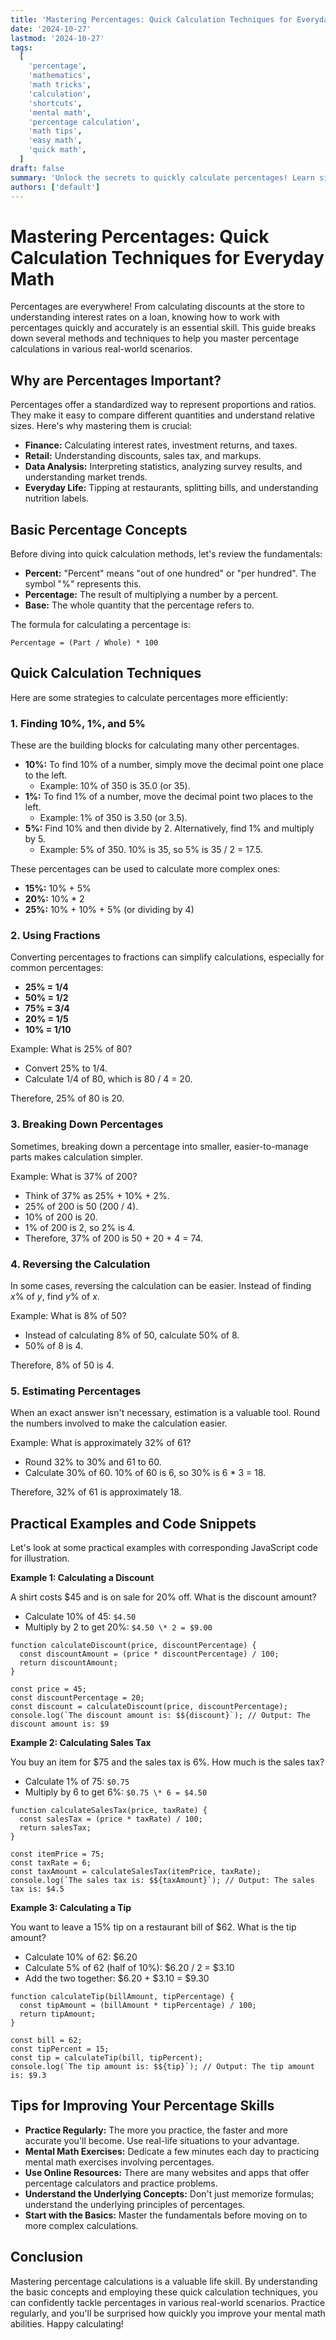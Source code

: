 ```yaml
---
title: 'Mastering Percentages: Quick Calculation Techniques for Everyday Math'
date: '2024-10-27'
lastmod: '2024-10-27'
tags:
  [
    'percentage',
    'mathematics',
    'math tricks',
    'calculation',
    'shortcuts',
    'mental math',
    'percentage calculation',
    'math tips',
    'easy math',
    'quick math',
  ]
draft: false
summary: 'Unlock the secrets to quickly calculate percentages! Learn simple and effective techniques to master percentage calculations for shopping, finance, and everyday life.  This guide provides shortcuts, mental math strategies, and practical examples to make working with percentages a breeze.'
authors: ['default']
---
```


# Mastering Percentages: Quick Calculation Techniques for Everyday Math

Percentages are everywhere! From calculating discounts at the store to understanding interest rates on a loan, knowing how to work with percentages quickly and accurately is an essential skill. This guide breaks down several methods and techniques to help you master percentage calculations in various real-world scenarios.

## Why are Percentages Important?

Percentages offer a standardized way to represent proportions and ratios. They make it easy to compare different quantities and understand relative sizes. Here's why mastering them is crucial:

- **Finance:** Calculating interest rates, investment returns, and taxes.
- **Retail:** Understanding discounts, sales tax, and markups.
- **Data Analysis:** Interpreting statistics, analyzing survey results, and understanding market trends.
- **Everyday Life:** Tipping at restaurants, splitting bills, and understanding nutrition labels.

## Basic Percentage Concepts

Before diving into quick calculation methods, let's review the fundamentals:

- **Percent:** "Percent" means "out of one hundred" or "per hundred". The symbol "%" represents this.
- **Percentage:** The result of multiplying a number by a percent.
- **Base:** The whole quantity that the percentage refers to.

The formula for calculating a percentage is:

```
Percentage = (Part / Whole) * 100
```

## Quick Calculation Techniques

Here are some strategies to calculate percentages more efficiently:

### 1. Finding 10%, 1%, and 5%

These are the building blocks for calculating many other percentages.

- **10%:** To find 10% of a number, simply move the decimal point one place to the left.
  - Example: 10% of 350 is 35.0 (or 35).
- **1%:** To find 1% of a number, move the decimal point two places to the left.
  - Example: 1% of 350 is 3.50 (or 3.5).
- **5%:** Find 10% and then divide by 2. Alternatively, find 1% and multiply by 5.
  - Example: 5% of 350. 10% is 35, so 5% is 35 / 2 = 17.5.

These percentages can be used to calculate more complex ones:

- **15%:** 10% + 5%
- **20%:** 10% \* 2
- **25%:** 10% + 10% + 5% (or dividing by 4)

### 2. Using Fractions

Converting percentages to fractions can simplify calculations, especially for common percentages:

- **25% = 1/4**
- **50% = 1/2**
- **75% = 3/4**
- **20% = 1/5**
- **10% = 1/10**

Example: What is 25% of 80?

- Convert 25% to 1/4.
- Calculate 1/4 of 80, which is 80 / 4 = 20.

Therefore, 25% of 80 is 20.

### 3. Breaking Down Percentages

Sometimes, breaking down a percentage into smaller, easier-to-manage parts makes calculation simpler.

Example: What is 37% of 200?

- Think of 37% as 25% + 10% + 2%.
- 25% of 200 is 50 (200 / 4).
- 10% of 200 is 20.
- 1% of 200 is 2, so 2% is 4.
- Therefore, 37% of 200 is 50 + 20 + 4 = 74.

### 4. Reversing the Calculation

In some cases, reversing the calculation can be easier. Instead of finding _x_% of _y_, find _y_% of _x_.

Example: What is 8% of 50?

- Instead of calculating 8% of 50, calculate 50% of 8.
- 50% of 8 is 4.

Therefore, 8% of 50 is 4.

### 5. Estimating Percentages

When an exact answer isn't necessary, estimation is a valuable tool. Round the numbers involved to make the calculation easier.

Example: What is approximately 32% of 61?

- Round 32% to 30% and 61 to 60.
- Calculate 30% of 60. 10% of 60 is 6, so 30% is 6 \* 3 = 18.

Therefore, 32% of 61 is approximately 18.

## Practical Examples and Code Snippets

Let's look at some practical examples with corresponding JavaScript code for illustration.

**Example 1: Calculating a Discount**

A shirt costs $45 and is on sale for 20% off. What is the discount amount?

- Calculate 10% of 45: `$4.50`
- Multiply by 2 to get 20%: `$4.50 \* 2 = $9.00`

```plaintext
function calculateDiscount(price, discountPercentage) {
  const discountAmount = (price * discountPercentage) / 100;
  return discountAmount;
}

const price = 45;
const discountPercentage = 20;
const discount = calculateDiscount(price, discountPercentage);
console.log(`The discount amount is: $${discount}`); // Output: The discount amount is: $9
```

**Example 2: Calculating Sales Tax**

You buy an item for $75 and the sales tax is 6%. How much is the sales tax?

- Calculate 1% of 75: `$0.75`
- Multiply by 6 to get 6%: `$0.75 \* 6 = $4.50`

```plaintext
function calculateSalesTax(price, taxRate) {
  const salesTax = (price * taxRate) / 100;
  return salesTax;
}

const itemPrice = 75;
const taxRate = 6;
const taxAmount = calculateSalesTax(itemPrice, taxRate);
console.log(`The sales tax is: $${taxAmount}`); // Output: The sales tax is: $4.5
```

**Example 3: Calculating a Tip**

You want to leave a 15% tip on a restaurant bill of $62. What is the tip amount?

- Calculate 10% of 62: $6.20
- Calculate 5% of 62 (half of 10%): $6.20 / 2 = $3.10
- Add the two together: $6.20 + $3.10 = $9.30

```plaintext
function calculateTip(billAmount, tipPercentage) {
  const tipAmount = (billAmount * tipPercentage) / 100;
  return tipAmount;
}

const bill = 62;
const tipPercent = 15;
const tip = calculateTip(bill, tipPercent);
console.log(`The tip amount is: $${tip}`); // Output: The tip amount is: $9.3
```

## Tips for Improving Your Percentage Skills

- **Practice Regularly:** The more you practice, the faster and more accurate you'll become. Use real-life situations to your advantage.
- **Mental Math Exercises:** Dedicate a few minutes each day to practicing mental math exercises involving percentages.
- **Use Online Resources:** There are many websites and apps that offer percentage calculators and practice problems.
- **Understand the Underlying Concepts:** Don't just memorize formulas; understand the underlying principles of percentages.
- **Start with the Basics:** Master the fundamentals before moving on to more complex calculations.

## Conclusion

Mastering percentage calculations is a valuable life skill. By understanding the basic concepts and employing these quick calculation techniques, you can confidently tackle percentages in various real-world scenarios. Practice regularly, and you'll be surprised how quickly you improve your mental math abilities. Happy calculating!
